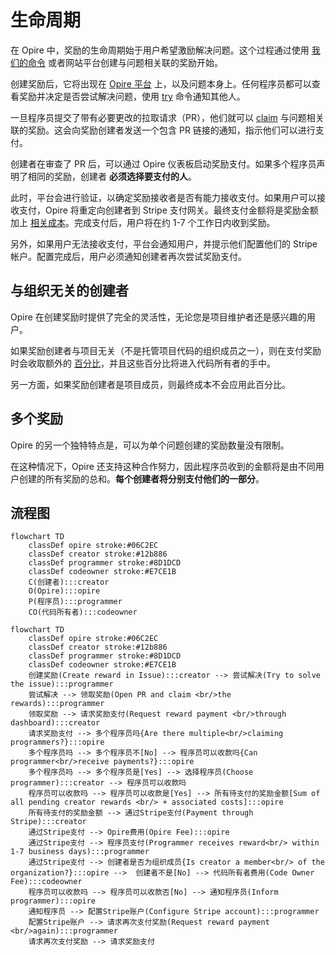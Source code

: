 # 生命周期

在 Opire 中，奖励的生命周期始于用户希望激励解决问题。这个过程通过使用 [我们的命令](/overview/commands#create-reward) 或者网站平台创建与问题相关联的奖励开始。

创建奖励后，它将出现在 [Opire 平台](https://app.opire.dev) 上，以及问题本身上。任何程序员都可以查看奖励并决定是否尝试解决问题，使用 [try](/overview/commands#try-to-solve-the-issue) 命令通知其他人。

一旦程序员提交了带有必要更改的拉取请求（PR），他们就可以 [claim](/overview/commands#claim-rewards-associated-with-an-issue) 与问题相关联的奖励。这会向奖励创建者发送一个包含 PR 链接的通知，指示他们可以进行支付。

创建者在审查了 PR 后，可以通过 Opire 仪表板启动奖励支付。如果多个程序员声明了相同的奖励，创建者 **必须选择要支付的人**。

此时，平台会进行验证，以确定奖励接收者是否有能力接收支付。如果用户可以接收支付，Opire 将重定向创建者到 Stripe 支付网关。最终支付金额将是奖励金额加上 [相关成本](/rewards/pricing#minimum-price-and-costs)。完成支付后，用户将在约 1-7 个工作日内收到奖励。

另外，如果用户无法接收支付，平台会通知用户，并提示他们配置他们的 Stripe 帐户。配置完成后，用户必须通知创建者再次尝试奖励支付。

## 与组织无关的创建者

Opire 在创建奖励时提供了完全的灵活性，无论您是项目维护者还是感兴趣的用户。

如果奖励创建者与项目无关（不是托管项目代码的组织成员之一），则在支付奖励时会收取额外的 [百分比](/rewards/pricing#percentage-for-code-owner)，并且这些百分比将进入代码所有者的手中。

另一方面，如果奖励创建者是项目成员，则最终成本不会应用此百分比。

## 多个奖励

Opire 的另一个独特特点是，可以为单个问题创建的奖励数量没有限制。

在这种情况下，Opire 还支持这种合作努力，因此程序员收到的金额将是由不同用户创建的所有奖励的总和。**每个创建者将分别支付他们的一部分**。

## 流程图

```mermaid
flowchart TD
    classDef opire stroke:#06C2EC
    classDef creator stroke:#12b886
    classDef programmer stroke:#8D1DCD
    classDef codeowner stroke:#E7CE1B
    C(创建者):::creator
    O(Opire):::opire
    P(程序员):::programmer
    CO(代码所有者):::codeowner
```

```mermaid
flowchart TD
    classDef opire stroke:#06C2EC
    classDef creator stroke:#12b886
    classDef programmer stroke:#8D1DCD
    classDef codeowner stroke:#E7CE1B
    创建奖励(Create reward in Issue):::creator --> 尝试解决(Try to solve the issue):::programmer
    尝试解决 --> 领取奖励(Open PR and claim <br/>the rewards):::programmer
    领取奖励 --> 请求奖励支付(Request reward payment <br/>through dashboard):::creator
    请求奖励支付 --> 多个程序员吗{Are there multiple<br/>claiming programmers?}:::opire
    多个程序员吗 --> 多个程序员不[No] --> 程序员可以收款吗{Can programmer<br/>receive payments?}:::opire
    多个程序员吗 --> 多个程序员是[Yes] --> 选择程序员(Choose programmer):::creator --> 程序员可以收款吗
    程序员可以收款吗 --> 程序员可以收款是[Yes] --> 所有待支付的奖励金额[Sum of all pending creator rewards <br/> + associated costs]:::opire
    所有待支付的奖励金额 --> 通过Stripe支付(Payment through Stripe):::creator
    通过Stripe支付 --> Opire费用(Opire Fee):::opire
    通过Stripe支付 --> 程序员支付(Programmer receives reward<br/> within 1-7 business days):::programmer
    通过Stripe支付 --> 创建者是否为组织成员{Is creator a member<br/> of the organization?}:::opire -->  创建者不是[No] --> 代码所有者费用(Code Owner Fee):::codeowner
    程序员可以收款吗 --> 程序员可以收款否[No] --> 通知程序员(Inform programmer):::opire
    通知程序员 --> 配置Stripe账户(Configure Stripe account):::programmer
    配置Stripe账户 --> 请求再次支付奖励(Request reward payment <br/>again):::programmer
    请求再次支付奖励 --> 请求奖励支付
```